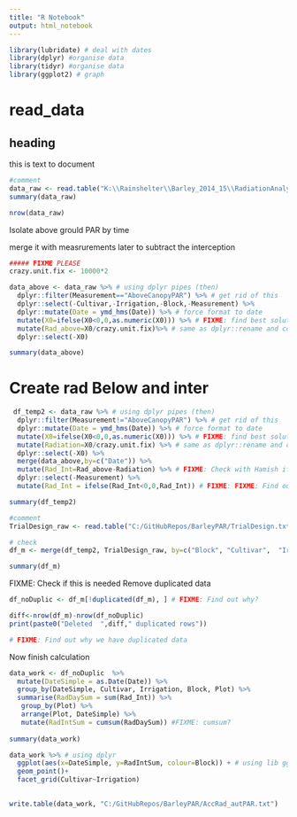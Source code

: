 ```yaml
---
title: "R Notebook"
output: html_notebook
---
```

```r
library(lubridate) # deal with dates
library(dplyr) #organise data
library(tidyr) #organise data
library(ggplot2) # graph
```


# read_data
## heading
this is text to document

```r
#comment
data_raw <- read.table("K:\\Rainshelter\\Barley_2014_15\\RadiationAnalysis\\BarleyPARData.dat",header = TRUE, sep=",")
summary(data_raw)
```


```r
nrow(data_raw)
```

Isolate above grould PAR by time

merge it with measrurements later to subtract the interception
```r

##### FIXME PLEASE
crazy.unit.fix <- 10000*2

data_above <- data_raw %>% # using dplyr pipes (then)
  dplyr::filter(Measurement=="AboveCanopyPAR") %>% # get rid of this
  dplyr::select(-Cultivar,-Irrigation,-Block,-Measurement) %>%
  dplyr::mutate(Date = ymd_hms(Date)) %>% # force format to date
  mutate(X0=ifelse(X0<0,0,as.numeric(X0))) %>% # FIXME: find best solution to neg vals
  mutate(Rad_above=X0/crazy.unit.fix)%>% # same as dplyr::rename and correct unit to MJ/m2 FIXME (just test)
  dplyr::select(-X0)

summary(data_above)
```


# Create rad Below and inter
```r
 df_temp2 <- data_raw %>% # using dplyr pipes (then) 
  dplyr::filter(Measurement!="AboveCanopyPAR") %>% # get rid of this
  dplyr::mutate(Date = ymd_hms(Date)) %>% # force format to date
  mutate(X0=ifelse(X0<0,0,as.numeric(X0))) %>% # FIXME: find best solution to neg vals
  mutate(Radiation=X0/crazy.unit.fix) %>% # same as dplyr::rename and correct unit to MJ/m2 FIXME (just test)
  dplyr::select(-X0) %>%
  merge(data_above,by=c("Date")) %>%
  mutate(Rad_Int=Rad_above-Radiation) %>% # FIXME: Check with Hamish if this inddeed the logic adn variable meaning
  dplyr::select(-Measurement) %>%
  mutate(Rad_Int = ifelse(Rad_Int<0,0,Rad_Int)) # FIXME: FIXME: Find out why they are negative and what the right fix - quick solution now

summary(df_temp2)

```


```r
#comment
TrialDesign_raw <- read.table("C:/GitHubRepos/BarleyPAR/TrialDesign.txt",header = TRUE)

# check
df_m <- merge(df_temp2, TrialDesign_raw, by=c("Block", "Cultivar",  "Irrigation"))

summary(df_m)
```

FIXME: Check if this is needed
Remove duplicated data
```r

df_noDuplic <- df_m[!duplicated(df_m), ] # FIXME: Find out why?

```


```r

diff<-nrow(df_m)-nrow(df_noDuplic)
print(paste0("Deleted  ",diff," duplicated rows"))

# FIXME: Find out why we have duplicated data
```
Now finish calculation 
```r

data_work <- df_noDuplic  %>%
  mutate(DateSimple = as.Date(Date)) %>%
  group_by(DateSimple, Cultivar, Irrigation, Block, Plot) %>%
  summarise(RadDaySum = sum(Rad_Int)) %>%
   group_by(Plot) %>%
   arrange(Plot, DateSimple) %>%
   mutate(RadIntSum = cumsum(RadDaySum)) #FIXME: cumsum?
  
summary(data_work)
```

```r
data_work %>% # using dplyr
  ggplot(aes(x=DateSimple, y=RadIntSum, colour=Block)) + # using lib ggplot
  geom_point()+
  facet_grid(Cultivar~Irrigation)
  
```

```r
write.table(data_work, "C:/GitHubRepos/BarleyPAR/AccRad_autPAR.txt")
```

